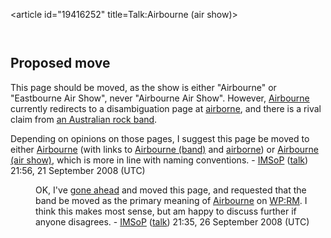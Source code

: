 <article id="19416252" title=Talk:Airbourne (air show)>
	<talkpage id="19416252" title="Talk:Airbourne (air show)">
{{WikiProject Sussex|class=Start|importance=Low}}
== Proposed move ==
This page should be moved, as the show is either &quot;Airbourne&quot; or &quot;Eastbourne Air Show&quot;, never &quot;Airbourne Air Show&quot;. However, [[Airbourne]] currently redirects to a disambiguation page at [[airborne]], and there is a rival claim from [[Airbourne (band)|an Australian rock band]].

Depending on opinions on those pages, I suggest this page be moved to either [[Airbourne]] (with links to [[Airbourne (band)]] and [[airborne]]) or [[Airbourne (air show)]], which is more in line with naming conventions. - [[User:IMSoP|IMSoP]] ([[User talk:IMSoP|talk]]) 21:56, 21 September 2008 (UTC)

:OK, I've [[WP:BOLD|gone ahead]] and moved this page, and requested that the band be moved as the primary meaning of [[Airbourne]] on [[WP:RM]]. I think this makes most sense, but am happy to discuss further if anyone disagrees. - [[User:IMSoP|IMSoP]] ([[User talk:IMSoP|talk]]) 21:35, 26 September 2008 (UTC)
	</talkpage>
</article>